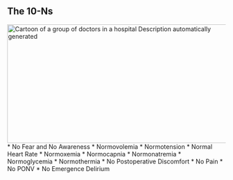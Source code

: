 ## The 10-Ns
![Cartoon of a group of doctors in a hospital Description automatically generated](media/image5.png){width="5.508333333333334in" height="2.8583333333333334in"}
* No Fear and No Awareness
* Normovolemia
* Normotension
* Normal Heart Rate
* Normoxemia
* Normocapnia
* Normonatremia
* Normoglycemia
* Normothermia
* No Postoperative Discomfort
    * No Pain
    * No PONV
    * No Emergence Delirium

